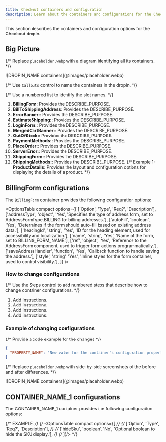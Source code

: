 ```yaml
---
title: Checkout containers and configuration
description: Learn about the containers and configurations for the Checkout dropin.
---
```



This section describes the containers and configuration options for the Checkout dropin.

## Big Picture

{/* Replace `placeholder.webp` with a diagram identifying all its containers. */}

<Diagram caption="DROPIN_NAME containers">
  ![DROPIN_NAME containers](@images/placeholder.webp)
</Diagram>

{/* Use `Callouts` control to name the containers in the dropin. */}

<Callouts>

{/* Use a numbered list to identify the slot names. */}

1. **BillingForm**: Provides the DESCRIBE_PURPOSE.
1. **BillToShippingAddress**: Provides the DESCRIBE_PURPOSE.
1. **ErrorBanner:**: Provides the DESCRIBE_PURPOSE.
1. **EstimateShipping:**: Provides the DESCRIBE_PURPOSE.
1. **LoginForm:**: Provides the DESCRIBE_PURPOSE.
1. **MergedCartBanner:**: Provides the DESCRIBE_PURPOSE.
1. **OutOfStock:**: Provides the DESCRIBE_PURPOSE.
1. **PaymentMethods:**: Provides the DESCRIBE_PURPOSE.
1. **PlaceOrder:**: Provides the DESCRIBE_PURPOSE.
1. **ServerError:**: Provides the DESCRIBE_PURPOSE.
1. **ShippingForm:**: Provides the DESCRIBE_PURPOSE.
1. **ShippingMethods:**: Provides the DESCRIBE_PURPOSE.
   {/* Example 1: **ProductDetails**: Provides the layout and configuration options for displaying the details of a product. */}

</Callouts>

## BillingForm configurations

The `BillingForm` container provides the following configuration options:

<OptionsTable
  compact
  options={[
    ['Option', 'Type', 'Req?', 'Description'],
    ['addressType', 'object', 'Yes', 'Specifies the type of address form, set to AddressFormType.BILLING for billing addresses.'],
    ['autoFill', 'boolean', 'Yes', 'Determines if the form should auto-fill based on existing address data.'],
    ['headingId', 'string', 'Yes', 'ID for the heading element, used for accessibility and localization.'],
    ['name', 'string', 'Yes', 'Name of the form, set to BILLING_FORM_NAME.'],
    ['ref', 'object', 'Yes', 'Reference to the AddressForm component, used to trigger form actions programmatically.'],
    ['saveAddressHandler', 'function', 'Yes', 'Callback function to handle saving the address.'],
    ['style', 'string', 'Yes', 'Inline styles for the form container, used to control visibility.'],
  ]}
/>

### How to change configurations

{/* Use the Steps control to add numbered steps that describe how to change container configurations. */}

<Steps>

1. Add instructions.
1. Add instructions.
1. Add instructions.
1. Add instructions.

</Steps>

### Example of changing configurations

{/* Provide a code example for the changes */}

```json
{
  "PROPERTY_NAME": "New value for the container's configuration property."
}
```

{/* Replace `placeholder.webp` with side-by-side screenshots of the before and after differences. */}

<Diagram caption="DROPIN_NAME containers">
  ![DROPIN_NAME containers](@images/placeholder.webp)
</Diagram>

## CONTAINER_NAME_1 configurations

The CONTAINER_NAME_1 container provides the following configuration options:

{/* EXAMPLE: */}
{/* <OptionsTable compact options={[ */}
{/* ['Option', 'Type', 'Req?', 'Description'], */}
{/* ['hideSku', 'boolean', 'No', 'Optional boolean to hide the SKU display.'], */}
{/* ]}/> */}
